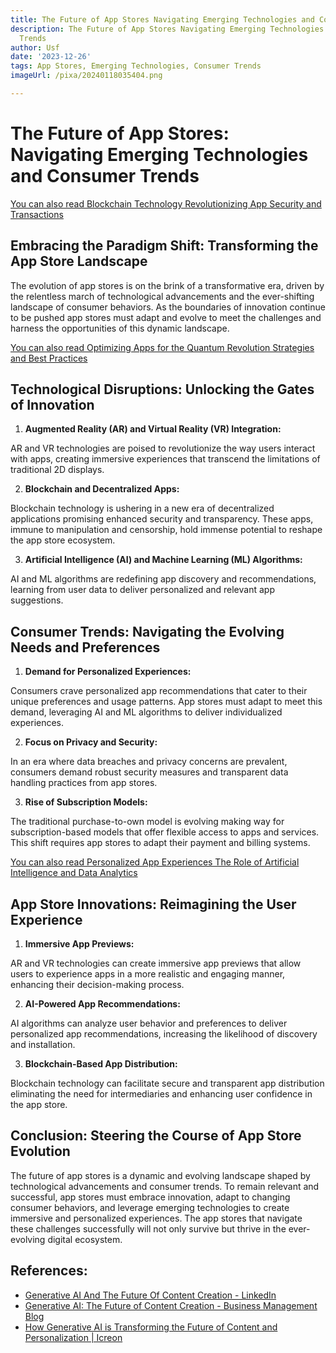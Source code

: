 ```yaml
---
title: The Future of App Stores Navigating Emerging Technologies and Consumer Trends
description: The Future of App Stores Navigating Emerging Technologies and Consumer
  Trends
author: Usf
date: '2023-12-26'
tags: App Stores, Emerging Technologies, Consumer Trends
imageUrl: /pixa/20240118035404.png

---
```

# The Future of App Stores: Navigating Emerging Technologies and Consumer Trends

[You can also read Blockchain Technology Revolutionizing App Security and Transactions](Blockchain%20Technology%20Revolutionizing%20App%20Security%20and%20Transactions)


## Embracing the Paradigm Shift: Transforming the App Store Landscape

The  evolution of app stores is on the brink of a  transformative era, driven by the relentless  march of technological advancements and the ever-shifting landscape of consumer behaviors. As the boundaries of innovation continue to be pushed app stores  must adapt and evolve to meet the challenges and harness the  opportunities of this dynamic landscape.

[You can also read  Optimizing Apps for the Quantum Revolution Strategies and Best Practices](Optimizing%20Apps%20for%20the%20Quantum%20Revolution%20Strategies%20and%20Best%20Practices)


## Technological Disruptions: Unlocking  the Gates of Innovation

1. **Augmented Reality (AR) and Virtual Reality (VR)  Integration:**

AR  and VR technologies are poised to revolutionize the way users interact with apps, creating  immersive experiences that transcend the limitations of traditional 2D displays.

2. **Blockchain and Decentralized Apps:**

Blockchain technology  is ushering in a new era of decentralized applications promising enhanced security and  transparency. These  apps, immune to manipulation  and censorship, hold immense  potential to reshape the app store ecosystem.

3. **Artificial Intelligence (AI) and Machine  Learning (ML)  Algorithms:**

AI and ML algorithms are redefining app discovery and recommendations, learning from user data to deliver personalized and relevant app suggestions.

## Consumer Trends: Navigating the Evolving Needs and Preferences

1. **Demand for Personalized Experiences:**

Consumers crave personalized app recommendations that cater to their unique preferences and usage patterns. App  stores must adapt to meet this  demand, leveraging  AI and ML algorithms to deliver individualized  experiences.

2.  **Focus on Privacy and Security:**

In an era where data breaches and privacy concerns  are  prevalent, consumers demand robust security measures and transparent data  handling practices from app stores.

3. **Rise of Subscription Models:**

The traditional purchase-to-own  model  is evolving making way  for subscription-based models that offer flexible access to apps and services. This shift  requires app stores  to adapt their payment and billing systems.

[You can also read Personalized App Experiences The Role  of Artificial Intelligence and Data Analytics](Personalized%20App%20Experiences%20The%20Role%20of%20Artificial%20Intelligence%20and%20Data%20Analytics)


## App Store  Innovations:  Reimagining the User Experience

1. **Immersive App Previews:**

AR and VR technologies can create immersive app previews that allow users to experience apps in a more realistic and engaging  manner, enhancing their decision-making  process.

2. **AI-Powered App Recommendations:**

AI algorithms can analyze user behavior and preferences to deliver personalized app recommendations, increasing the  likelihood of discovery and installation.

3. **Blockchain-Based App Distribution:**

Blockchain technology can facilitate secure  and transparent app distribution eliminating the need for intermediaries and  enhancing user confidence  in the app store.

## Conclusion: Steering the Course  of App Store Evolution

The future of app  stores  is a dynamic and evolving landscape shaped  by  technological advancements and consumer trends. To remain relevant and successful, app stores must embrace innovation, adapt to changing consumer behaviors, and leverage emerging technologies to create  immersive and personalized experiences. The app stores that navigate these challenges successfully will not only survive  but thrive in the ever-evolving digital ecosystem.

## References:
- [Generative AI And The Future Of Content Creation - LinkedIn](https://www.linkedin.com/pulse/generative-ai-future-content-creation-bernard-marr-qirue?trk=article-ssr-frontend-pulse_more-articles_related-content-card)
- [Generative AI: The Future of Content Creation - Business Management Blog](https://businessmanagementblog.com/generative-ai-in-content-creation/)
- [How Generative AI is Transforming the Future of Content and Personalization | Icreon](https://www.icreon.com/en/insights/generative-ai-transforming-content-and-personalization)
